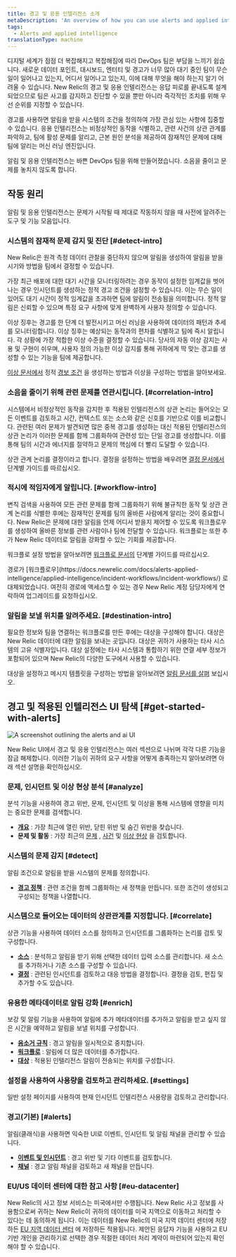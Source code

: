 ```yaml
---
title: 경고 및 응용 인텔리전스 소개
metaDescription: 'An overview of how you can use alerts and applied intelligence to monitor your systems and be notified when things go wrong, and when they''re starting to go wrong.'
tags:
  - Alerts and applied intelligence
translationType: machine
---
```



디지털 세계가 점점 더 복잡해지고 복잡해짐에 따라 DevOps 팀은 부담을 느끼기 쉽습니다. 새로운 데이터 포인트, 대시보드, 엔터티 및 경고가 너무 많아 대기 중인 팀이 무슨 일이 일어나고 있는지, 어디서 일어나고 있는지, 이에 대해 무엇을 해야 하는지 알기 어려울 수 있습니다. New Relic의 경고 및 응용 인텔리전스는 응답 피로를 끝내도록 설계되었으므로 팀은 사고를 감지하고 진단할 수 있을 뿐만 아니라 즉각적인 조치를 위해 우선 순위를 지정할 수 있습니다.

경고를 사용하면 알림을 받을 시스템의 조건을 정의하여 가장 관심 있는 사항에 집중할 수 있습니다. 응용 인텔리전스는 비정상적인 동작을 식별하고, 관련 사건의 상관 관계를 파악하고, 팀에 활성 문제를 알리고, 근본 원인 분석을 제공하여 잠재적인 문제에 대해 팀에 알리는 머신 러닝 엔진입니다.

알림 및 응용 인텔리전스는 바쁜 DevOps 팀을 위해 만들어졌습니다. 소음을 줄이고 문제를 놓치지 않도록 합니다.

## 작동 원리

알림 및 응용 인텔리전스는 문제가 시작될 때 제대로 작동하지 않을 때 사전에 알려주는 도구 및 기능 모음입니다.

### 시스템의 잠재적 문제 감지 및 진단 [#detect-intro]

New Relic은 원격 측정 데이터 관찰을 중단하지 않으며 알림을 생성하여 알림을 받을 시기와 방법을 팀에서 결정할 수 있습니다.

가장 최근 배포에 대한 대기 시간을 모니터링하려는 경우 동작이 설정한 임계값을 벗어나는 경우 인시던트를 생성하는 정적 경고 조건을 설정할 수 있습니다. 이는 무슨 일이 있어도 대기 시간이 정적 임계값을 초과하면 팀에 알림이 전송됨을 의미합니다. 정적 알림은 신뢰할 수 있으며 특정 요구 사항에 맞게 완벽하게 사용자 정의할 수 있습니다.

이상 징후는 경고를 한 단계 더 발전시키고 머신 러닝을 사용하여 데이터의 패턴과 추세를 모니터링합니다. 이상 징후는 예상되는 동작과의 편차를 식별하고 팀에 즉시 알립니다. 각 상황에 가장 적합한 이상 수준을 결정할 수 있습니다. 당사의 자동 이상 감지는 사용 및 구현이 쉬우며, 사용자 정의 가능한 이상 감지를 통해 귀하에게 딱 맞는 경고를 생성할 수 있는 기능을 팀에 제공합니다.

[이상 문서에서](/docs/alerts-applied-intelligence/applied-intelligence/anomaly-detection/anomaly-detection-applied-intelligence) 정적 [경보 조건](/docs/alerts-applied-intelligence/new-relic-alerts/alert-conditions/create-alert-conditions/) 을 생성하는 방법과 이상을 구성하는 방법을 알아보세요.

### 소음을 줄이기 위해 관련 문제를 연관시킵니다. [#correlation-intro]

시스템에서 비정상적인 동작을 감지한 후 적용된 인텔리전스의 상관 논리는 들어오는 모든 이벤트를 검토하고 시간, 컨텍스트 또는 소스와 같은 신호를 기반으로 이를 비교합니다. 관련된 여러 문제가 발견되면 많은 중복 경고를 생성하는 대신 적용된 인텔리전스의 상관 논리가 이러한 문제를 함께 그룹화하여 관련성 있는 단일 경고를 생성합니다. 이를 통해 팀의 시간과 에너지를 절약하고 문제의 핵심에 더 빨리 도달할 수 있습니다.

상관 관계 논리를 결정이라고 합니다. 결정을 설정하는 방법을 배우려면 [결정 문서에서](/docs/alerts-applied-intelligence/applied-intelligence/incident-intelligence/change-applied-intelligence-correlation-logic-decisions/) 단계별 가이드를 따르십시오.

### 적시에 적임자에게 알립니다. [#workflow-intro]

변칙 검색을 사용하여 모든 관련 문제를 함께 그룹화하기 위해 불규칙한 동작 및 상관 관계 논리를 식별한 후에는 잠재적인 문제를 팀의 올바른 사람에게 알리는 것이 중요합니다. New Relic은 문제에 대한 알림을 언제 어디서 받을지 제어할 수 있도록 워크플로우를 생성하여 올바른 정보를 관련 사람이나 팀에 전달할 수 있습니다. 워크플로는 또한 추가 New Relic 데이터로 알림을 강화할 수 있는 기회를 제공합니다.

워크플로 설정 방법을 알아보려면 [워크플로 문서의](/docs/alerts-applied-intelligence/applied-intelligence/incident-workflows/incident-workflows) 단계별 가이드를 따르십시오.

<Callout variant="important">
  경로가 [워크플로우](https://docs.newrelic.com/docs/alerts-applied-intelligence/applied-intelligence/incident-workflows/incident-workflows/) 로 대체되었습니다. 여전히 경로에 액세스할 수 있는 경우 New Relic 계정 담당자에게 연락하여 업그레이드를 요청하십시오.
</Callout>

### 알림을 보낼 위치를 알려주세요. [#destination-intro]

필요한 정보와 팀을 연결하는 워크플로를 만든 후에는 대상을 구성해야 합니다. 대상은 New Relic 데이터에 대한 알림을 보내는 곳입니다. 대상은 귀하가 사용하는 타사 시스템의 고유 식별자입니다. 대상 설정에는 타사 시스템과 통합하기 위한 연결 세부 정보가 포함되어 있으며 New Relic의 다양한 도구에서 사용할 수 있습니다.

대상을 설정하고 메시지 템플릿을 구성하는 방법을 알아보려면 [알림 문서를 살펴](https://docs.newrelic.com/docs/alerts-applied-intelligence/notifications/destinations/) 보십시오.

## 경고 및 적용된 인텔리전스 UI 탐색 [#get-started-with-alerts]

<img
  title="Alerts and AI homepage"
  alt="A screenshot outlining the alerts and ai UI"
  src={alertsAlertsandAiOverviewPage}
/>

New Relic UI에서 경고 및 응용 인텔리전스는 여러 섹션으로 나뉘며 각각 다른 기능을 잠금 해제합니다. 이러한 기능이 귀하의 요구 사항을 어떻게 충족하는지 알아보려면 아래 섹션 설명을 확인하십시오.

### 문제, 인시던트 및 이상 현상 분석 [#analyze]

분석 기능을 사용하여 경고 위반, 문제, 인시던트 및 이상을 통해 시스템에 영향을 미치는 중요한 문제를 검색합니다.

* **[개요](/docs/alerts-applied-intelligence/new-relic-alerts/get-started/alerts-ai-overview-page)** : 가장 최근에 열린 위반, 닫힌 위반 및 숨긴 위반을 찾습니다.
* **문제 및 활동** : 가장 최근의 [문제](/docs/alerts-applied-intelligence/new-relic-alerts/get-started/alerts-ai-overview-page/#issues) , [사건](/docs/alerts-applied-intelligence/new-relic-alerts/get-started/alerts-ai-overview-page/#incidents) 및 [이상 현상](/docs/alerts-applied-intelligence/new-relic-alerts/get-started/alerts-ai-overview-page/#anomalies) 을 검토합니다.

### 시스템의 문제 감지 [#detect]

알림 조건으로 알림을 받을 시스템의 문제를 정의합니다.

* **[경고 정책](/docs/alerts-applied-intelligence/new-relic-alerts/alert-policies/create-edit-or-find-alert-policy/)** : 관련 조건을 함께 그룹화하는 새 정책을 만듭니다. 또한 조건이 생성되고 구성되는 정책을 나열합니다.

### 시스템으로 들어오는 데이터의 상관관계를 지정합니다. [#correlate]

상관 기능을 사용하여 데이터 소스를 정의하고 인시던트를 그룹화하는 논리를 검토 및 구성합니다.

* **[소스](/docs/alerts-applied-intelligence/applied-intelligence/incident-intelligence/change-applied-intelligence-correlation-logic-decisions#configure-sources)** : 분석하고 알림을 받기 위해 선택한 데이터 입력 소스를 관리합니다. 새 소스를 추가하거나 기존 소스를 구성할 수 있습니다.
* **[결정](/docs/alerts-applied-intelligence/applied-intelligence/incident-intelligence/change-applied-intelligence-correlation-logic-decisions)** : 관련된 인시던트를 검토하고 대응 방법을 결정합니다. 결정을 검토, 편집 및 추가할 수도 있습니다.

### 유용한 메타데이터로 알림 강화 [#enrich]

보강 및 알림 기능을 사용하여 알림에 추가 메타데이터를 추가하고 알림을 받고 싶지 않은 시간을 예약하고 알림을 보낼 위치를 구성합니다.

* **[음소거 규칙](/docs/alerts-applied-intelligence/new-relic-alerts/alert-notifications/muting-rules-suppress-notifications/)** : 경고 알림을 일시적으로 중지합니다.
* **[워크플로](/docs/alerts-applied-intelligence/applied-intelligence/incident-workflows/incident-workflows/)** : 알림에 더 많은 데이터를 추가합니다.
* **[대상](/docs/alerts-applied-intelligence/notifications/destinations)** : 적용된 인텔리전스 알림이 전송되는 위치를 구성합니다.

### 설정을 사용하여 사용량을 검토하고 관리하세요. [#settings]

일반 설정 페이지를 사용하여 현재 인시던트 인텔리전스 사용량을 검토하고 관리합니다.

### 경고(기본) [#alerts]

알림(클래식)을 사용하면 익숙한 UI로 이벤트, 인시던트 및 알림 채널을 관리할 수 있습니다.

* **[이벤트 및 인시던트](/docs/alerts-applied-intelligence/new-relic-alerts/alert-incidents/view-violation-event-details-incidents/)** : 경고 위반 및 기타 이벤트를 검토합니다.
* **[채널](/docs/alerts-applied-intelligence/new-relic-alerts/alert-notifications/notification-channels-control-where-send-alerts/)** : 경고 알림 채널을 검토하고 새 채널을 만듭니다.

### EU/US 데이터 센터에 대한 참고 사항 [#eu-datacenter]

New Relic의 사고 정보 서비스는 미국에서만 수행됩니다. New Relic 사고 정보를 사용함으로써 귀하는 New Relic이 귀하의 데이터를 미국 지역으로 이동하고 처리할 수 있다는 데 동의하게 됩니다. 이는 데이터를 New Relic의 미국 지역 데이터 센터에 저장하든 [EU 지역 데이터 센터](/docs/using-new-relic/welcome-new-relic/get-started/introduction-eu-region-data-center) 에 저장하든 적용됩니다. 제안된 응답자 기능을 사용하고 EU 기반 개인을 관리하기로 선택한 경우 적절한 데이터 처리 계약이 마련되어 있는지 확인해야 할 수 있습니다.